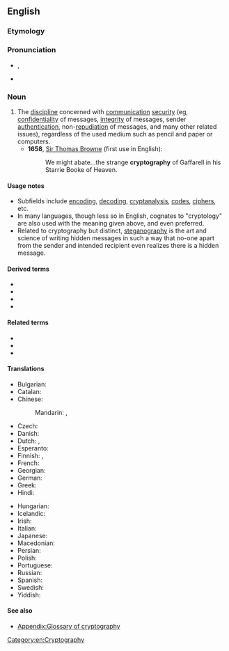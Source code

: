 ==English==
{{wikipedia}}

===Etymology===
{{confix|en|crypto|graphy}}

===Pronunciation===
* {{enPR|krĭptŏgʹrəfē}}, {{IPA|en|[kɹ̥ɪpˈtʰɒɡɹəfiː]|/kɹɪpˈtɒɡ.ɹə.fi/}}
* {{rhymes|en|ɒɡɹəfiː}}

===Noun===
{{en-noun|-|+}}

# The [[discipline]] concerned with [[communication]] [[security]] (eg, [[confidentiality]] of messages, [[integrity]] of messages, sender [[authentication]], non-[[repudiation]] of messages, and many other related issues), regardless of the used medium such as pencil and paper or computers.
#* '''1658''', [[w:Thomas Browne|Sir Thomas Browne]] (first use in English):
#*: We might abate...the strange '''cryptography''' of Gaffarell in his Starrie Booke of Heaven.

====Usage notes====
* Subfields include [[encode|encoding]], [[decode|decoding]], [[cryptanalysis]], [[code]]s, [[cipher]]s, etc.
* In many languages, though less so in English, cognates to "cryptology" are also used with the meaning given above, and even preferred.
* Related to cryptography but distinct, [[steganography]] is the art and science of writing hidden messages in such a way that no-one apart from the sender and intended recipient even realizes there is a hidden message.

====Derived terms====
* {{l|en|anticryptography}}
* {{l|en|asymmetric cryptography}}
* {{l|en|elliptic-curve cryptography}}
* {{l|en|public-key cryptography}}

====Related terms====
* {{l|en|crypt}}
* {{l|en|cryptology}}
* {{l|en|cryptanalysis}}

====Translations====
{{trans-top|discipline concerned with communication security}}
* Bulgarian: {{t|bg|криптография|f}}
* Catalan: {{t+|ca|criptografia|f}}
* Chinese:
*: Mandarin: {{t+|cmn|密碼學}}, {{t+|cmn|密码学|tr=mìmǎxué}}
* Czech: {{t+|cs|kryptografie|f}}
* Danish: {{t|da|kryptografi}}
* Dutch: {{t+|nl|cryptografie|n}}, {{t+|nl|geheimschrift|f}}
* Esperanto: {{t|eo|kriptografio}}
* Finnish: {{t+|fi|kryptografia}}, {{t|fi|salakirjoitustaito}}
* French: {{t+|fr|cryptographie|f}}
* Georgian: {{t|ka|კრიპტოგრაფია}}
* German: {{t+|de|Kryptographie|f}}
* Greek: {{t+|el|κρυπτογραφία|f}}
* Hindi: {{t|hi|गूढ़लेखन|m}}
{{trans-mid}}
* Hungarian: {{t+|hu|kriptográfia}}
* Icelandic: {{t|is|dulritunarfræði|f}}
* Irish: {{t|ga|cripteagrafaíocht|f}}
* Italian: {{t+|it|crittografia|f}}
* Japanese: {{t|ja|暗号論|tr=angōron}}
* Macedonian: {{t|mk|криптографија|f}}
* Persian: {{t+|fa|رمزنگاری|tr=ramz-negâri|sc=fa-Arab}}
* Polish: {{t+|pl|kryptografia|f}}
* Portuguese: {{t+|pt|criptografia|f}}
* Russian: {{t+|ru|криптогра́фия|f}}
* Spanish: {{t+|es|criptografía|f}}
* Swedish: {{t+|sv|kryptografi|c}}
* Yiddish: {{t|yi|קריפּטאָגראַפֿיע|f}}
{{trans-bottom}}

====See also====
* [[Appendix:Glossary of cryptography]]

[[Category:en:Cryptography]]